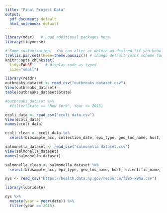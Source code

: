 ```yaml
---
title: "Final Project Data"
output:
  pdf_document: default
  html_notebook: default
---
```


```r
library(mdsr)   # Load additional packages here
library(tidyverse)

# Some customization.  You can alter or delete as desired (if you know what you are doing).
trellis.par.set(theme=theme.mosaic()) # change default color scheme for lattice
knitr::opts_chunk$set(
  tidy=FALSE,     # display code as typed
  size="small")
```


```r
library(readr)
outbreaks_dataset <- read_csv("outbreaks dataset.csv")
View(outbreaks_dataset)
table(outbreaks_dataset$State)

#outbreaks_dataset %>%
  #filter(State == "New York", Year >= 2015)
```


```r
ecoli_data <- read_csv("ecoli data.csv")
View(ecoli_data)
names(ecoli_data)

ecoli_clean <- ecoli_data %>%
  select(biosample_acc, collection_date, epi_type, geo_loc_name, host, isolation_source, target_creation_date, status)
```

```r
salmonella_dataset <- read_csv("salmonella dataset.csv")
View(salmonella_dataset)
names(salmonella_dataset)

salmonella_clean <- salmonella_dataset %>%
  select(biosample_acc, epi_type, geo_loc_name, host, scientific_name, sra_release_date, strain, target_creation_date, status, isolation_source, collection_date)
```

```r
nys <- read_csv("https://health.data.ny.gov/resource/f285-x9ha.csv")

library(lubridate)

nys %>% 
  mutate(year = year(date)) %>%
  filter(year == 2015)
```

